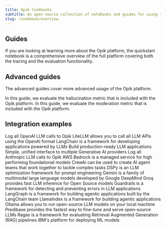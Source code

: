 ```yaml
---
title: Opik Cookbooks
subtitle: An open-source collection of notebooks and guides for using the Opik platform.
slug: /cookbook/overview
---
```


## Guides

<Card title="Quickstart Notebook" icon="link" href="/cookbook/quickstart_notebook">
  If you are looking at learning more about the Opik platform, the quickstart notebook is a comprehensive overview of
  the full platform covering both the tracing and the evaluation functionality.
</Card>

## Advanced guides

The advanced guides cover more advanced usage of the Opik platform.

<CardGroup cols={2}>
  <Card title="Evaluate Hallucination Metric" href="/cookbook/evaluate_hallucination_metric">
    In this guide, we evaluate the hallucination metric that is included with the Opik platform.
  </Card>
  <Card title="Evaluate Moderation Metric" href="/cookbook/evaluate_moderation_metric">
    In this guide, we evaluate the moderation metric that is included with the Opik platform.
  </Card>
</CardGroup>

## Integration examples

<CardGroup cols={3}>
  <Card title="OpenAI" href="/cookbook/openai">
    Log all OpenAI LLM calls to Opik
  </Card>
  <Card title="LiteLLM" href="/cookbook/litellm">
    LiteLLM allows you to call all LLM APIs using the OpenAI format
  </Card>
  <Card title="LangChain" href="/cookbook/langchain">
    LangChain is a framework for developing applications powered by LLMs
  </Card>
  <Card title="Haystack" href="/cookbook/haystack">
    Build production-ready LLM applications
  </Card>
  <Card title="aisuite" href="/cookbook/aisuite">
    Simple, unified interface to multiple Generative AI providers
  </Card>
  <Card title="Anthropic" href="/cookbook/anthropic">
    Log all Anthropic LLM calls to Opik
  </Card>
  <Card title="Bedrock" href="/cookbook/bedrock">
    AWS Bedrock is a managed service for high performing foundational models
  </Card>
  <Card title="CrewAI" href="/cookbook/crewai">
    CrewAi can be used to create AI agent teams that work together to tackle complex tasks
  </Card>
  <Card title="DSPy" href="/cookbook/dspy">
    DSPy is an LLM optimization framework for prompt engineering
  </Card>
  <Card title="Gemini" href="/cookbook/gemini">
    Gemini is a family of multimodal large language models developed by Google DeepMind
  </Card>
  <Card title="Groq" href="/cookbook/groq">
    Groq provides fast LLM inference for Open Source models
  </Card>
  <Card title="Guardrails" href="/cookbook/guardrails-ai">
    Guardrails is a framework for detecting and preventing errors in LLM applications
  </Card>
  <Card title="LangGraph" href="/cookbook/langgraph">
    LangGraph is a framework for building agentic applications built by the LangChain team
  </Card>
  <Card title="LlamaIndex" href="/cookbook/llama-index">
    LlamaIndex is a framework for building agentic applications
  </Card>
  <Card title="Ollama" href="/cookbook/ollama">
    Ollama allows you to run open-source LLM models on your local machine
  </Card>
  <Card title="Predibase" href="/cookbook/predibase">
    Predibase provides the fastest way to fine-tune and serve open-source LLMs
  </Card>
  <Card title="Ragas" href="/cookbook/ragas">
    Ragas is a framework for evaluating Retrieval Augmented Generation (RAG) pipelines
  </Card>
  <Card title="watsonx" href="/cookbook/watsonx">
    IBM's platform for deploying ML models
  </Card>
</CardGroup>
